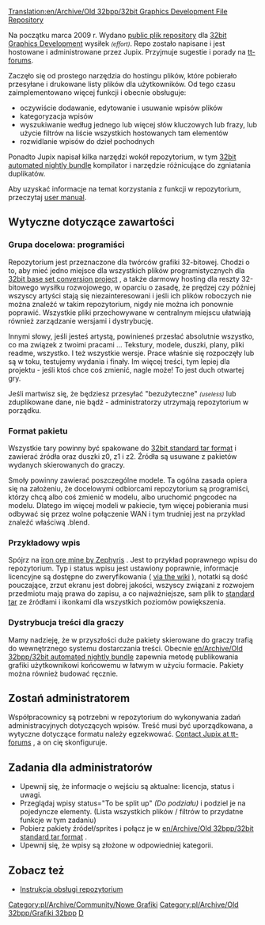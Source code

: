 [[Translation:en/Archive/Old 32bpp/32bit Graphics Development File Repository]]
<!--{{outdated|References outdated forum threads etc.  The 32bpp project referred to in this section is, as of 2017, dead}}-->{{pl/Nieaktualizowane|Odnośniki do przestarzałych wątków na forum itp. Projekt 32bpp, o którym mowa w tej sekcji, od 2017 r. Zanikł}}



Na początku marca 2009 r. Wydano [http://jupix.info/openttd/gfxdev-repo/ public plik repository] dla [[pl/Archive/Old 32bpp/Rozwój Grafiki 32bpp|32bit Graphics Development]] wysiłek <small>''(effort)''</small>. Repo zostało napisane i jest hostowane i administrowane przez Jupix. Przyjmuje sugestie i porady na [http://www.tt-forums.net/viewtopic.php?f=36&t=42293 tt-forums].

Zaczęło się od prostego narzędzia do hostingu plików, które pobierało przesyłane i drukowane listy plików dla użytkowników. Od tego czasu zaimplementowano więcej funkcji i obecnie obsługuje:

* oczywiście dodawanie, edytowanie i usuwanie wpisów plików
* kategoryzacja wpisów
* wyszukiwanie według jednego lub więcej słów kluczowych lub frazy, lub użycie filtrów na liście wszystkich hostowanych tam elementów
* rozwidlanie wpisów do dzieł pochodnych

Ponadto Jupix napisał kilka narzędzi wokół repozytorium, w tym [[pl/Archive/Old 32bpp/Automatyczny pakiet nocny 32bpp|32bit automated nightly bundle]] kompilator i narzędzie różnicujące do zgniatania duplikatów.

Aby uzyskać informacje na temat korzystania z funkcji w repozytorium, przeczytaj [[pl/Archive/Old 32bpp/Instrukcja Obsługi Repozytorium Plików Programowania Grafik 32bpp|user manual]].

==Wytyczne dotyczące zawartości==

===Grupa docelowa: programiści===

Repozytorium jest przeznaczone dla twórców grafiki 32-bitowej. Chodzi o to, aby mieć jedno miejsce dla wszystkich plików programistycznych dla [[pl/Archive/Old 32bpp/Projekt konwersji zestawu bazowego 32bpp|32bit base set conversion project]] , a także darmowy hosting dla reszty 32-bitowego wysiłku rozwojowego, w oparciu o zasadę, że prędzej czy później wszyscy artyści stają się niezainteresowani i jeśli ich plików roboczych nie można znaleźć w takim repozytorium, nigdy nie można ich ponownie poprawić. Wszystkie pliki przechowywane w centralnym miejscu ułatwiają również zarządzanie wersjami i dystrybucję.

Innymi słowy, jeśli jesteś artystą, powinieneś przesłać absolutnie wszystko, co ma związek z twoimi pracami ... Tekstury, modele, duszki, plany, pliki readme, wszystko. I też wszystkie wersje. Prace właśnie się rozpoczęły lub są w toku, testujemy wydania i finały. Im więcej treści, tym lepiej dla projektu - jeśli ktoś chce coś zmienić, nagle może! To jest duch otwartej gry.

Jeśli martwisz się, że będziesz przesyłać "bezużyteczne" <small>''(useless)''</small> lub zduplikowane dane, nie bądź - administratorzy utrzymają repozytorium w porządku.

===Format pakietu===

Wszystkie tary powinny być spakowane do [[pl/Archive/Old 32bpp/Standardowy format tar 32bity|32bit standard tar format]] i zawierać źródła oraz duszki z0, z1 i z2. Źródła są usuwane z pakietów wydanych skierowanych do graczy.

Smoły powinny zawierać poszczególne modele. Ta ogólna zasada opiera się na założeniu, że docelowymi odbiorcami repozytorium są programiści, którzy chcą albo coś zmienić w modelu, albo uruchomić pngcodec na modelu. Dlatego im więcej modeli w pakiecie, tym więcej pobierania musi odbywać się przez wolne połączenie WAN i tym trudniej jest na przykład znaleźć właściwą .blend.

===Przykładowy wpis===

Spójrz na [http://jupix.info/openttd/gfxdev-repo/index.php?act=file&id=195 iron ore mine by Zephyris] . Jest to przykład poprawnego wpisu do repozytorium. Typ i status wpisu jest ustawiony poprawnie, informacje licencyjne są dostępne do zweryfikowania ( [[en/Archive/Old 32bpp/32bit Graphics Licensing|via the wiki]] ), notatki są dość pouczające, zrzut ekranu jest dobrej jakości, wszyscy związani z rozwojem przedmiotu mają prawa do zapisu, a co najważniejsze, sam plik to [[en/Archive/Old 32bpp/32bit standard tar format|standard tar]] ze źródłami i ikonkami dla wszystkich poziomów powiększenia.

===Dystrybucja treści dla graczy===

Mamy nadzieję, że w przyszłości duże pakiety skierowane do graczy trafią do wewnętrznego systemu dostarczania treści. Obecnie [[en/Archive/Old 32bpp/32bit automated nightly bundle]] zapewnia metodę publikowania grafiki użytkownikowi końcowemu w łatwym w użyciu formacie. Pakiety można również budować ręcznie.

==Zostań administratorem==

Współpracownicy są potrzebni w repozytorium do wykonywania zadań administracyjnych dotyczących wpisów. Treść musi być uporządkowana, a wytyczne dotyczące formatu należy egzekwować. [http://www.tt-forums.net/ucp.php?i=pm&mode=compose&u=6127 Contact Jupix at tt-forums] , a on cię skonfiguruje.

==Zadania dla administratorów==

* Upewnij się, że informacje o wejściu są aktualne: licencja, status i uwagi.
* Przeglądaj wpisy status="To be split up" ''(Do podziału)'' i podziel je na pojedyncze elementy. (Lista wszystkich plików / filtrów to przydatne funkcje w tym zadaniu)
* Pobierz pakiety źródeł/sprites i połącz je w [[en/Archive/Old 32bpp/32bit standard tar format]] .
* Upewnij się, że wpisy są złożone w odpowiedniej kategorii.

==Zobacz też==

* [[pl/Archive/Old 32bpp/Instrukcja Obsługi Repozytorium Plików Programowania Grafik 32bpp|Instrukcja obsługi repozytorium]]


<!--{{Navbox Graphics Development}}-->{{pl/Archive/Old 32bpp/Navbox Programowanie grafik}}

<!--[[Category:New Graphics]][[category:32bpp Graphics]][[Category:32bpp Graphics Developer resources|D]]-->
[[Category:pl/Archive/Community/Nowe Grafiki]][[Category:pl/Archive/Old 32bpp/Grafiki 32bpp]][[Category:pl/Archive/Old 32bpp/Zasoby Twórców Grafik 32bpp|D]]